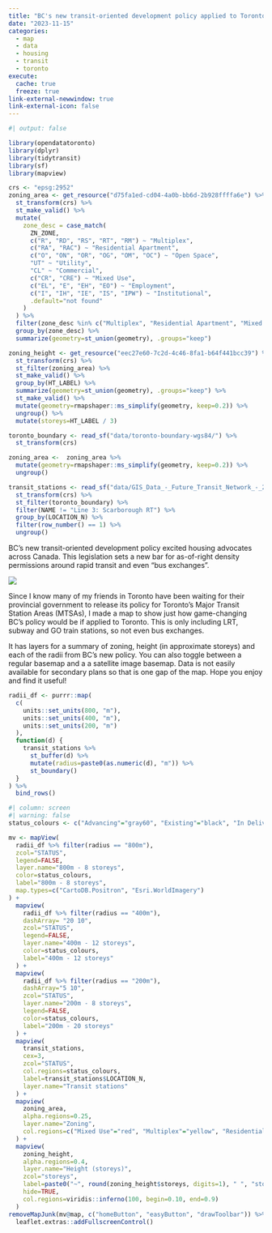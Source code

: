 ```yaml
---
title: "BC's new transit-oriented development policy applied to Toronto"
date: "2023-11-15"
categories:
  - map
  - data
  - housing
  - transit
  - toronto
execute: 
  cache: true
  freeze: true
link-external-newwindow: true
link-external-icon: false
---
```


```r
#| output: false

library(opendatatoronto)
library(dplyr)
library(tidytransit)
library(sf)
library(mapview)

crs <- "epsg:2952"
zoning_area <- get_resource("d75fa1ed-cd04-4a0b-bb6d-2b928ffffa6e") %>%
  st_transform(crs) %>%
  st_make_valid() %>%
  mutate(
    zone_desc = case_match(
      ZN_ZONE,
      c("R", "RD", "RS", "RT", "RM") ~ "Multiplex",
      c("RA", "RAC") ~ "Residential Apartment",
      c("O", "ON", "OR", "OG", "OM", "OC") ~ "Open Space",
      "UT" ~ "Utility",
      "CL" ~ "Commercial",
      c("CR", "CRE") ~ "Mixed Use",
      c("EL", "E", "EH", "EO") ~ "Employment",
      c("I", "IH", "IE", "IS", "IPW") ~ "Institutional",
      .default="not found"
    )
  ) %>%
  filter(zone_desc %in% c("Multiplex", "Residential Apartment", "Mixed Use")) %>%
  group_by(zone_desc) %>%
  summarize(geometry=st_union(geometry), .groups="keep")

zoning_height <- get_resource("eec27e60-7c2d-4c46-8fa1-b64f441bcc39") %>%
  st_transform(crs) %>%
  st_filter(zoning_area) %>%
  st_make_valid() %>%
  group_by(HT_LABEL) %>%
  summarize(geometry=st_union(geometry), .groups="keep") %>%
  st_make_valid() %>%
  mutate(geometry=rmapshaper::ms_simplify(geometry, keep=0.2)) %>%
  ungroup() %>%
  mutate(storeys=HT_LABEL / 3)

toronto_boundary <- read_sf("data/toronto-boundary-wgs84/") %>%
  st_transform(crs)

zoning_area <-  zoning_area %>%
  mutate(geometry=rmapshaper::ms_simplify(geometry, keep=0.2)) %>%
  ungroup()

transit_stations <- read_sf("data/GIS_Data_-_Future_Transit_Network_-_2023-05-12/") %>%
  st_transform(crs) %>%
  st_filter(toronto_boundary) %>%
  filter(NAME != "Line 3: Scarborough RT") %>%
  group_by(LOCATION_N) %>%
  filter(row_number() == 1) %>%
  ungroup()
```

BC's new transit-oriented development policy excited housing advocates across Canada. This legislation sets a new bar for as-of-right density permissions around rapid transit and even "bus exchanges".

![](bc_tod_chart.png)

Since I know many of my friends in Toronto have been waiting for their provincial government to release its policy for Toronto's Major Transit Station Areas (MTSAs), I made a map to show just how game-changing BC's policy would be if applied to Toronto. This is only including LRT, subway and GO train stations, so not even bus exchanges.

It has layers for a summary of zoning, height (in approximate storeys) and each of the radii from BC's new policy. You can also toggle between a regular basemap and a a satellite image basemap. Data is not easily available for secondary plans so that is one gap of the map. Hope you enjoy and find it useful!

```r
radii_df <- purrr::map(
  c(
    units::set_units(800, "m"), 
    units::set_units(400, "m"), 
    units::set_units(200, "m")
  ),
  function(d) {
    transit_stations %>% 
      st_buffer(d) %>% 
      mutate(radius=paste0(as.numeric(d), "m")) %>%
      st_boundary()
  }
) %>%
  bind_rows()
```

```r
#| column: screen
#| warning: false
status_colours <- c("Advancing"="gray60", "Existing"="black", "In Delivery"="grey20", "Proposed"="grey40")

mv <- mapView(
  radii_df %>% filter(radius == "800m"),
  zcol="STATUS",
  legend=FALSE,
  layer.name="800m - 8 storeys",
  color=status_colours,
  label="800m - 8 storeys",
  map.types=c("CartoDB.Positron", "Esri.WorldImagery")
) +
  mapview(
    radii_df %>% filter(radius == "400m"), 
    dashArray= "20 10",
    zcol="STATUS",
    legend=FALSE,
    layer.name="400m - 12 storeys",
    color=status_colours,
    label="400m - 12 storeys"
  ) +
  mapview(
    radii_df %>% filter(radius == "200m"), 
    dashArray="5 10",
    zcol="STATUS",
    layer.name="200m - 8 storeys",
    legend=FALSE,
    color=status_colours,
    label="200m - 20 storeys"
  ) +
  mapview(
    transit_stations, 
    cex=3,
    zcol="STATUS",
    col.regions=status_colours,
    label=transit_stations$LOCATION_N,
    layer.name="Transit stations"
  ) +
  mapview(
    zoning_area, 
    alpha.regions=0.25, 
    layer.name="Zoning",
    col.regions=c("Mixed Use"="red", "Multiplex"="yellow", "Residential Apartment"="orange")
  ) +
  mapview(
    zoning_height,
    alpha.regions=0.4,
    layer.name="Height (storeys)",
    zcol="storeys",
    label=paste0("~", round(zoning_height$storeys, digits=1), " ", "storeys"),
    hide=TRUE,
    col.regions=viridis::inferno(100, begin=0.10, end=0.9)
  )
removeMapJunk(mv@map, c("homeButton", "easyButton", "drawToolbar")) %>%
  leaflet.extras::addFullscreenControl()
```
